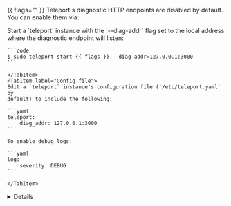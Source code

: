 {{ flags="" }}
Teleport's diagnostic HTTP endpoints are disabled by default. You can enable
them via:

<Tabs>
    <TabItem label="Command line">
    Start a `teleport` instance with the `--diag-addr` flag set to the local
    address where the diagnostic endpoint will listen:

    ```code
    $ sudo teleport start {{ flags }} --diag-addr=127.0.0.1:3000
    ```

    </TabItem>
    <TabItem label="Config file">
    Edit a `teleport` instance's configuration file (`/etc/teleport.yaml` by
    default) to include the following:

    ```yaml
    teleport:
        diag_addr: 127.0.0.1:3000
    ```

    To enable debug logs:

    ```yaml
    log:
        severity: DEBUG
    ```

    </TabItem>
</Tabs>

<Details title="Ensure you can connect to the diagnostic endpoint">

    Verify that Teleport is now serving the diagnostics endpoint:

    ```code
    $ curl http://127.0.0.1:3000/healthz
    ```
</Details>
